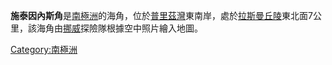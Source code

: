 {{coord|69|22|S|76|34|E|display=title}}

'''施泰因內斯角'''是[[南極洲|南極洲]]的海角，位於[[普里茲灣|普里茲灣]]東南岸，處於[[拉斯曼丘陵|拉斯曼丘陵]]東北面7公里，該海角由[[挪威|挪威]]探險隊根據空中照片繪入地圖。

{{Antarctica-geo-stub}}
[[Category:南極洲|Category:南極洲]]